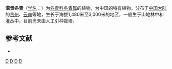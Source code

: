 {{Speciesbox 
| taxon = Ilex dianguiensis
| authority = [[曾沧江|C. J. Tseng]]
}}

'''滇贵冬青'''（[[学名|学名]]：{{lang|la|''Ilex dianguiensis''}}）为[[冬青科|冬青科]][[冬青属|冬青属]]的植物，为中国的特有植物。分布于[[中国大陆|中国大陆]]的[[贵州|贵州]]、[[云南|云南]]等地，生长于海拔1,480米至3,000米的地区，一般生于山地林中和灌丛中，目前尚未由人工引种栽培。

== 参考文献 ==
<div class="references-small">
* {{cite web| url =http://www.bioinfo.cn/db05/KmzwSpecies.php?action=view&id=14111| title =滇贵冬青| work =《中国高等植物数据库全库》| publisher =中国科学院微生物研究所| author =昆明植物研究所| accessdate =2009-02-24| deadurl =yes| archiveurl =https://web.archive.org/web/20160305091846/http://www.bioinfo.cn/db05/KmzwSpecies.php?action=view&id=14111| archivedate =2016-03-05}}
</div>
{{Taxonbar|from=Q15227912}}

[[Category:冬青属|D]]
[[Category:中國特有植物|D]]
[[Category:云南植物|D]]
[[Category:冬青属|D]]